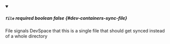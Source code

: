 
<details className="config-field" data-expandable="false" open>
<summary>

##### `file` <span className="config-field-required" data-required="false">required</span> <span className="config-field-type">boolean</span> <span className="config-field-default">false</span> <span className="config-field-enum"></span> {#dev-containers-sync-file}

File signals DevSpace that this is a single file that should get synced instead of a whole directory

</summary>



</details>
